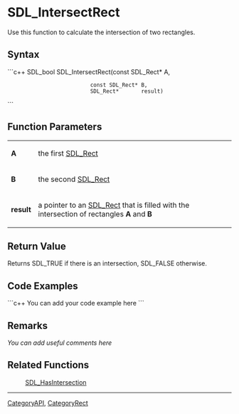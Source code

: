 <!-- pragma section-numbers off -->
<!-- pragma disable-camelcase -->

= SDL_IntersectRect =
Use this function to calculate the intersection of two rectangles.


== Syntax ==
```c++
SDL_bool SDL_IntersectRect(const SDL_Rect* A,
                           const SDL_Rect* B,
                           SDL_Rect*       result)
```

== Function Parameters ==
{|
|'''A'''
|the first [[SDL_Rect]]
|-
|'''B'''
|the second [[SDL_Rect]]
|-
|'''result'''
|a pointer to an [[SDL_Rect]] that is filled with the intersection of rectangles '''A''' and '''B'''
|}

== Return Value ==
Returns SDL_TRUE if there is an intersection, SDL_FALSE otherwise.

== Code Examples ==
```c++
You can add your code example here
```

== Remarks ==
''You can add useful comments here''

== Related Functions ==
:[[SDL_HasIntersection]]

----
[[CategoryAPI]], [[CategoryRect]]
